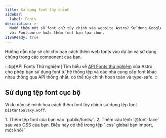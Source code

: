 ```yaml
---
title: Sử dụng font tùy chỉnh
sidebar:
  label: Fonts
description: >-
  Muốn thêm một số font chữ tùy chỉnh vào website Astro? Sử dụng Google Fonts
  với Fontsource hoặc thêm font bạn lựa chọn.
i18nReady: true
---
```


Hướng dẫn này sẽ chỉ cho bạn cách thêm web fonts vào dự án và sử dụng chúng trong các component của bạn.

:::tip[API Fonts Thử nghiệm]
Tìm hiểu về [API Fonts thử nghiệm](/en/reference/experimental-flags/fonts/) của Astro cho phép bạn sử dụng font từ hệ thống tệp và các nhà cung cấp font khác nhau thông qua API thống nhất, có thể tùy chỉnh hoàn toàn và type-safe.
:::

## Sử dụng tệp font cục bộ

Ví dụ này sẽ minh họa cách thêm font tùy chỉnh sử dụng tệp font `DistantGalaxy.woff`.

<Steps>
1. Thêm tệp font của bạn vào `public/fonts/`.
2. Thêm câu lệnh `@font-face` sau vào CSS của bạn. Điều này có thể trong tệp `.css` global bạn import, một khối `<style is:global>`, hoặc một khối `<style>` trong layout hoặc component cụ thể nơi bạn muốn sử dụng font này.

    ```css
    /* Đăng ký font family tùy chỉnh và cho trình duyệt biết nơi tìm thấy nó. */
    @font-face {
      font-family: 'DistantGalaxy';
      src: url('/fonts/DistantGalaxy.woff') format('woff');
      font-weight: normal;
      font-style: normal;
      font-display: swap;
    }
    ```

3. Sử dụng giá trị `font-family` từ câu lệnh `@font-face` để style các element trong component hoặc layout của bạn. Trong ví dụ này, heading `<h1>` sẽ có font tùy chỉnh được áp dụng, trong khi paragraph `<p>` thì không.

    ```astro title="src/pages/example.astro" {9-11}
    ---
    ---

    <h1>Trong một thiên hà xa xôi...</h1>

    <p>Font tùy chỉnh làm cho heading của tôi trở nên thú vị hơn nhiều!</p>

    <style>
    h1 {
      font-family: 'DistantGalaxy', sans-serif;
    }
    </style>
    ```
</Steps>

## Sử dụng Fontsource

Dự án [Fontsource](https://fontsource.org/) đơn giản hóa việc sử dụng Google Fonts và các font mã nguồn mở khác. Nó cung cấp các module npm bạn có thể cài đặt cho các font muốn sử dụng.

<Steps>
1. Tìm font bạn muốn sử dụng trong [catalog của Fontsource](https://fontsource.org/). Ví dụ này sẽ sử dụng [Twinkle Star](https://fontsource.org/fonts/twinkle-star).
2. Cài đặt package cho font bạn đã chọn.

    <PackageManagerTabs>
      <Fragment slot="npm">
      ```shell
      npm install @fontsource/twinkle-star
      ```
      </Fragment>
      <Fragment slot="pnpm">
      ```shell
      pnpm add @fontsource/twinkle-star
      ```
      </Fragment>
      <Fragment slot="yarn">
      ```shell
      yarn add @fontsource/twinkle-star
      ```
      </Fragment>
    </PackageManagerTabs>

    :::tip
    Bạn sẽ tìm thấy tên package chính xác trong phần "Quick Installation" của mỗi trang font trên website Fontsource. Nó sẽ bắt đầu với `@fontsource/` hoặc `@fontsource-variable/` theo sau là tên của font.
    :::

3. Import package font trong component nơi bạn muốn sử dụng font. Thường thì bạn sẽ muốn làm điều này trong một layout component chung để đảm bảo font có sẵn trên toàn bộ trang web của bạn.

    Import sẽ tự động thêm các quy tắc `@font-face` cần thiết để thiết lập font.

    ```astro title="src/layouts/BaseLayout.astro"
    ---
    import '@fontsource/twinkle-star';
    ---
    ```

4. Sử dụng tên font như được hiển thị trong ví dụ `body` trên trang Fontsource của nó như giá trị `font-family`. Điều này sẽ hoạt động ở bất cứ nơi nào bạn có thể viết CSS trong dự án Astro của mình.

    ```css
    h1 {
      font-family: "Twinkle Star", cursive;
    }
    ```
</Steps>

Để tối ưu hóa thời gian render của website, bạn có thể muốn preload các font cần thiết cho việc hiển thị trang ban đầu.
Xem [hướng dẫn Fontsource về preloading fonts](https://fontsource.org/docs/getting-started/preload) để biết thêm thông tin và cách sử dụng.

## Đăng ký font trong Tailwind

Nếu bạn đang sử dụng [Tailwind](/en/guides/styling/#tailwind), bạn có thể sử dụng một trong hai phương pháp trước đó trên trang này để cài đặt font của mình, với một số sửa đổi. Bạn có thể thêm [câu lệnh `@font-face` cho font cục bộ](#using-a-local-font-file) hoặc sử dụng [chiến lược `import` của Fontsource](#using-fontsource) để cài đặt font.

Để đăng ký font của bạn trong Tailwind:

<Steps>
1. Làm theo một trong hai hướng dẫn trên, nhưng bỏ qua bước cuối cùng là thêm `font-family` vào CSS của bạn.
2. Thêm tên typeface vào `src/styles/global.css`.

    Ví dụ này thêm `Inter` vào font stack sans-serif.

    ```css title="src/styles/global.css" ins={3-5}
    @import 'tailwindcss';

    @theme {
      --font-sans: 'Inter', 'sans-serif'; 
    }
    ```

    Bây giờ, tất cả text sans-serif (mặc định với Tailwind) trong dự án của bạn sẽ sử dụng font bạn đã chọn và class `font-sans` cũng sẽ áp dụng font Inter.
</Steps>

Xem [tài liệu Tailwind về thêm font family tùy chỉnh](https://tailwindcss.com/docs/font-family#using-custom-values) để biết thêm thông tin.

## Tài nguyên thêm

- Tìm hiểu cách web fonts hoạt động trong [hướng dẫn web fonts của MDN](https://developer.mozilla.org/en-US/docs/Learn/CSS/Styling_text/Web_fonts).
- Tạo CSS cho font của bạn với [Webfont Generator của Font Squirrel](https://www.fontsquirrel.com/tools/webfont-generator).